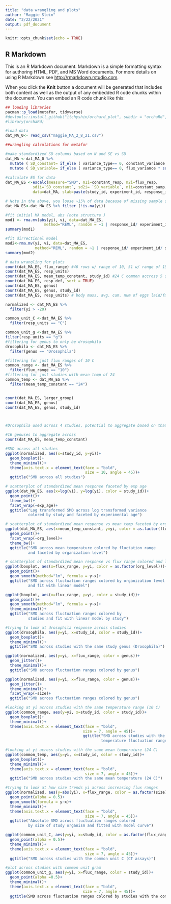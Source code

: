 ```yaml
---
title: "data wrangling and plots"
author: "Maggie Slein"
date: "2/22/2021"
output: pdf_document
---
```


```r
knitr::opts_chunk$set(echo = TRUE)
```

## R Markdown

This is an R Markdown document. Markdown is a simple formatting syntax for authoring HTML, PDF, and MS Word documents. For more details on using R Markdown see <http://rmarkdown.rstudio.com>.

When you click the **Knit** button a document will be generated that includes both content as well as the output of any embedded R code chunks within the document. You can embed an R code chunk like this:

```r

## loading libraries 
pacman::p_load(metafor, tidyverse)
#devtools::install_github("itchyshin/orchard_plot", subdir = "orchaRd", force = TRUE,build_vignettes = TRUE)
#library(orchaRd)

#load data
dat_MA_0<- read_csv("maggie_MA_2_8_21.csv")
```


```r
##wrangling calculations for metafor

#make standardized SD columns based on N and SE vs SD
dat_MA <-dat_MA_0 %>% 
  mutate ( SD_constant= if_else ( variance_type== 0, constant_variance * sqrt(constant_samp), constant_variance))  %>%
  mutate ( SD_variable= if_else ( variance_type== 0, flux_variance * sqrt(flux_variance) , flux_variance)) 
         
#calculate ES for data
dat_MA_ES <-escalc(measure="SMD", m1i=constant_resp, m2i=flux_resp, 
            sd1i=`SD_constant`, sd2i= `SD_variable`, n1i=constant_samp, n2i=flux_samp, 
            data=dat_MA, slab=paste(study_id, experiment_id, response_id, sep=", "))

# Note in the above, you loose ~15% of data because of missing sample sizes and SEs reported, below these are removed for now
dat_MA_ES<-dat_MA_ES %>% filter (!is.na(yi))

#fit initial MA model, abs (note structure )
mod1 <- rma.mv(abs(yi), vi, data=dat_MA_ES, 
                 method="REML", random = ~1 | response_id/ experiment_id/ study_id) 
summary(mod1)

#fit dirrectional model
mod2<-rma.mv(yi, vi, data=dat_MA_ES, 
             method="REML", random = ~1 | response_id/ experiment_id/ study_id) 
summary(mod2)
```


```r
# data wrangling for plots
count(dat_MA_ES, flux_range) #46 rows w/ range of 10, 51 w/ range of 15, 36 w/range of 6
count(dat_MA_ES, resp_units)
count(dat_MA_ES, mean_temp_constant, study_id) #24 C common accross 5 studies
count(dat_MA_ES, resp_def, sort = TRUE)
count(dat_MA_ES, genus)
count(dat_MA_ES, genus, study_id)
count(dat_MA_ES, resp_units) # body mass, avg. cum. num of eggs laid/fm, avg. num of eggs laid/fm, survival, rate of change, are the the most common reponses

normalized <- dat_MA_ES %>%
  filter(yi > -20) 

common_unit_C <-dat_MA_ES %>% 
  filter(resp_units == "C")

common_unit_g <-dat_MA_ES %>% 
filter(resp_units == "g")
#filtering for genus to only be drosophila 
drosophila <- dat_MA_ES %>% 
  filter(genus == "Drosophila")

#filtering for just flux ranges of 10 C 
common_range <- dat_MA_ES %>% 
  filter(flux_range == "10")
#filtering for just studies with mean temp of 24
common_temp <- dat_MA_ES %>% 
  filter(mean_temp_constant == "24")


count(dat_MA_ES, larger_group)
count(dat_MA_ES, genus)
count(dat_MA_ES, genus, study_id)



#Drosophila used across 4 studies, potential to aggregate based on that?

#16 genuses to aggregate across 
count(dat_MA_ES, mean_temp_constant)


```


```r
#SMD across all studies
ggplot(normalized, aes(x=study_id, y=yi))+
  geom_boxplot()+
  theme_minimal()+
  theme(axis.text.x = element_text(face = "bold", 
                                   size = 10, angle = 45))+
  ggtitle("SMD across all studies")
```

```r
# scatterplot of standardized mean response faceted by exp age
ggplot(dat_MA_ES, aes(x=log(vi), y=log(yi), color = study_id))+
  geom_point()+
  theme_bw()+
  facet_wrap(~exp_age)+
  ggtitle("Log transformed SMD across log transformed variance 
          colored by study and faceted by experimental age")
```

```r
# scatterplot of standardized mean response vs mean temp faceted by org level and colored by flux_range
ggplot(dat_MA_ES, aes(x=mean_temp_constant, y=yi, color = as.factor(flux_range)))+
  geom_point()+
  facet_wrap(~org_level)+
  theme_bw()+
  ggtitle("SMD across mean temperature colored by fluctation range 
          and faceted by organization level")
```

```r
# scatterplot of standardized mean response vs flux range colored and lm fit by org level
ggplot(boxplot, aes(x=flux_range, y=yi, color = as.factor(org_level)))+
  geom_point()+
  geom_smooth(method="lm", formula = y~x)+
  ggtitle("SMD across fluctuation ranges colored by organization level 
          and fit with linear model")
```

```r
ggplot(boxplot, aes(x=flux_range, y=yi, color = study_id))+
  geom_point()+
  geom_smooth(method="lm", formula = y~x)+
  theme_minimal()+
  ggtitle("SMD across fluctuation ranges colored by 
          studies and fit with linear model by study")
```

```r
#trying to look at drosophila response across studies 
ggplot(drosophila, aes(y=yi, x=study_id, color = study_id))+
  geom_boxplot()+
  theme_minimal()+
  ggtitle("SMD across studies with the same study genus (Drosophila)")
```

```r
ggplot(normalized, aes(y=yi, x=flux_range, color = genus))+
  geom_jitter()+
  theme_minimal()+
  ggtitle("SMD across fluctuation ranges colored by genus")
```

```r
ggplot(normalized, aes(y=yi, x=flux_range, color = genus))+
  geom_jitter()+
  theme_minimal()+
  facet_wrap(~size)+
  ggtitle("SMD across fluctuation ranges colored by genus")
```

```r
#looking at yi across studies with the same temperature range (10 C)
ggplot(common_range, aes(y=yi, x=study_id, color = study_id))+
  geom_boxplot()+
  theme_minimal()+
  theme(axis.text.x = element_text(face = "bold", 
                                  size = 7, angle = 45))+
                                  ggtitle("SMD across studies with the same 
                                          temperature fluctuation range (10 C)")
```

```r
#looking at yi across studies with the same mean temperature (24 C)
ggplot(common_temp, aes(y=yi, x=study_id, color = study_id))+
  geom_boxplot()+
  theme_minimal()+
  theme(axis.text.x = element_text(face = "bold", 
                                   size = 7, angle = 45))+
  ggtitle("SMD across studies with the same mean temperature (24 C)")
```

```r
#trying to look at how size trends yi across increasing flux ranges 
ggplot(normalized, aes(y=abs(yi), x=flux_range, color = as.factor(size)))+
  geom_point(alpha = 0.5)+
  geom_smooth(formula = y~x)+
  theme_minimal()+
  theme(axis.text.x = element_text(face = "bold", 
                                   size = 7, angle = 45))+
  ggtitle("Absolute SMD across fluctuation ranges colored 
          by size of study organism and fitted with model curve")
```

```r
ggplot(common_unit_C, aes(y=yi, x=study_id, color = as.factor(flux_range)))+
  geom_point(alpha = 0.5)+
  theme_minimal()+
  theme(axis.text.x = element_text(face = "bold", 
                                   size = 7, angle = 45))+
  ggtitle("SMD across studies with the common unit C (CT assays)")
```



```r
#plot across studies with common unit gram
ggplot(common_unit_g, aes(y=yi, x=flux_range, color = study_id))+
  geom_point(alpha =0.5)+
  theme_minimal()+
  theme(axis.text.x = element_text(face = "bold", 
                                  size = 7, angle = 45))+
  ggtitle(SMD across fluctuation ranges colored by studies with the common unit "grams")
```

